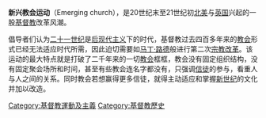 {{article issues
|
{{Expand|time=2009-11-12T10:31:25+00:00}}
{{Unreferenced|time=2009-11-12T10:31:25+00:00}}
}}
'''新兴教会运动'''（Emerging church），是20世纪末至21世纪初[[北美|北美]]与[[英国|英国]]兴起的一股[[基督教|基督教]]改革风潮。

倡导者们认为[[二十一世纪|二十一世纪]]是[[后现代主义|后现代主义]]下的时代，基督教过去四百多年来的[[教会|教会]]形式已经无法适应时代所需，因此迫切需要如[[马丁·路德|马丁·路德]]般进行第二次[[宗教改革|宗教改革]]。该运动的最大特点就是打破了二千年来的一切[[教会|教会]]框框，教会没有固定组织结构，没有固定聚会场所和时间，甚至有些教会连名字都没有，只强调[[信徒|信徒]]的参与，看重人与人之间的关系。同时教会若想赢得更多信徒，就得主动适应和掌握[[新世纪|新世纪]]的文化并加以改造。

[[Category:基督教運動及主義|Category:基督教運動及主義]]
[[Category:基督教歷史|Category:基督教歷史]]
